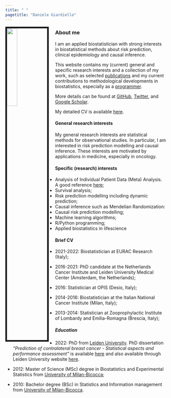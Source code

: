 ```yaml
---
title: " "
pagetitle: "Daniele Giardiello"
---
```



<link rel="stylesheet" href="https://cdn.jsdelivr.net/gh/jpswalsh/academicons@1/css/academicons.min.css">

<img src="images/DanieleGiardiello.jpg" style="width:25%; border:5px solid; margin-right: 20px" align="left">


### About me
I am an applied biostatistician with strong interests in biostatistical methods about risk prediction, clinical epidemiology and causal inference.  

This website contains my (current) general and specific research interests and a collection of my work, such as selected [publications](https://danielegiardiello.github.io/research.html) and my current contributions to methodological developments in biostatistics, especially as a [programmer](https://danielegiardiello.github.io/programming/programming.html).   

More details can be found at [GitHub](https://github.com/danielegiardiello), [Twitter](https://twitter.com/DGiardiello_), and [Google Scholar](https://danielegiardiello.github.io/contact.html).  

My detailed CV is available [here](https://danielegiardiello.github.io/files/CV_DGiardiello_202209.pdf).

#### General research interests
My general research interests are statistical methods for observational studies. In particular, I am interested in risk prediction modelling and causal inference. These interests are motivated by applications in medicine, especially in oncology. 

#### Specific (research) interests

+ Analysis of Individual Patient Data (Meta) Analysis. A good reference [here](https://www.ipdma.co.uk/); 
+ Survival analysis;  
+ Risk prediction modelling including dynamic prediction;  
+ Causal inference such as Mendelian Randomization:
+ Causal risk prediction modelling;  
+ Machine learning algorithms;  
+ R/Python programming;  
+ Applied biostatistics in lifescience


#### Brief CV

+ 2021-2022: Biostatistician at EURAC Research (Italy);  

+ 2016-2021: PhD candidate at the Netherlands Cancer Institute and Leiden University Medical Center (Amsterdam, the Netherlands);   

+ 2016: Statistician at OPIS (Desio, Italy);  

+ 2014-2016: Biostatistician at the Italian National Cancer Institute (Milan, Italy);  
+ 2013-2014: Statistician at Zooprophylactic Institute of Lombardy and Emilia-Romagna (Brescia, Italy);  


##### Education

+ 2022: PhD from [Leiden University](https://www.universiteitleiden.nl/en). PhD dissertation _"Prediction of contralateral breast cancer - Statistical aspects and performance assessment"_ is available [here](https://books.gildeprint.nl/thesis/579953-Giardiello/) and also available through Leiden University website [here](https://scholarlypublications.universiteitleiden.nl/handle/1887/3455362).

+ 2012: Master of Science (MSc) degree in Biostatistics and Experimental Statistics from [University of Milan-Bicocca](https://en.unimib.it/);   

+ 2010: Bachelor degree (BSc) in Statistics and Information management from [University of Milan-Bicocca](https://en.unimib.it/).  









